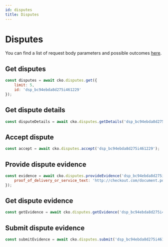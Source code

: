 ```yaml
---
id: disputes
title: Disputes
---
```


# Disputes

You can find a list of request body parameters and possible outcomes [here](https://api-reference.checkout.com/#tag/Disputes).

## Get disputes

```js
const disputes = await cko.disputes.get({
    limit: 5,
    id: 'dsp_bc94ebda8d275i461229'
});
```

## Get dispute details

```js
const disputeDetails = await cko.disputes.getDetails('dsp_bc94ebda8d275i461229');
```

## Accept dispute

```js
const accept = await cko.disputes.accept('dsp_bc94ebda8d275i461229');
```

## Provide dispute evidence

```js
const evidence = await cko.disputes.provideEvidence('dsp_bc94ebda8d275i461229', {
    proof_of_delivery_or_service_text: 'http://checkout.com/document.pdf'
});
```

## Get dispute evidence

```js
const getEvidence = await cko.disputes.getEvidence('dsp_bc94ebda8d275i461229');
```

## Submit dispute evidence

```js
const submitEvidence = await cko.disputes.submit('dsp_bc94ebda8d275i461229');
```
